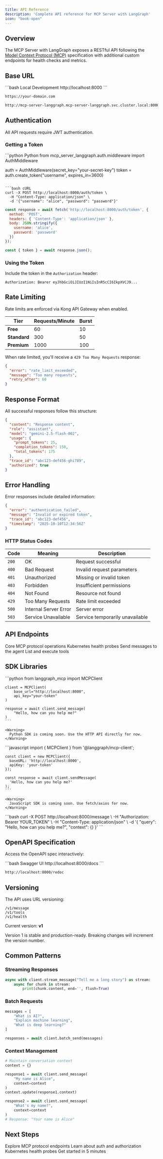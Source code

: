 ```yaml
---
title: API Reference
description: 'Complete API reference for MCP Server with LangGraph'
icon: "book-open"
---
```


## Overview

The MCP Server with LangGraph exposes a RESTful API following the [Model Context Protocol (MCP)](https://modelcontextprotocol.io/) specification with additional custom endpoints for health checks and metrics.

## Base URL

<CodeGroup>
```bash Local Development
http://localhost:8000
```

```bash Production
https://your-domain.com
```

```bash Kubernetes
http://mcp-server-langgraph.mcp-server-langgraph.svc.cluster.local:8000
```
</CodeGroup>

## Authentication

All API requests require JWT authentication.

### Getting a Token

<CodeGroup>
```python Python
from mcp_server_langgraph.auth.middleware import AuthMiddleware

auth = AuthMiddleware(secret_key="your-secret-key")
token = auth.create_token("username", expires_in=3600)
```

```bash cURL
curl -X POST http://localhost:8000/auth/token \
  -H "Content-Type: application/json" \
  -d '{"username": "alice", "password": "password"}'
```

```javascript JavaScript
const response = await fetch('http://localhost:8000/auth/token', {
  method: 'POST',
  headers: { 'Content-Type': 'application/json' },
  body: JSON.stringify({
    username: 'alice',
    password: 'password'
  })
});

const { token } = await response.json();
```
</CodeGroup>

### Using the Token

Include the token in the `Authorization` header:

```http
Authorization: Bearer eyJhbGciOiJIUzI1NiIsInR5cCI6IkpXVCJ9...
```

## Rate Limiting

<Info>
  Rate limits are enforced via Kong API Gateway when enabled.
</Info>

| Tier | Requests/Minute | Burst |
|------|----------------|-------|
| **Free** | 60 | 10 |
| **Standard** | 300 | 50 |
| **Premium** | 1000 | 100 |

When rate limited, you'll receive a `429 Too Many Requests` response:

```json
{
  "error": "rate_limit_exceeded",
  "message": "Too many requests",
  "retry_after": 60
}
```

## Response Format

All successful responses follow this structure:

```json
{
  "content": "Response content",
  "role": "assistant",
  "model": "gemini-2.5-flash-002",
  "usage": {
    "prompt_tokens": 25,
    "completion_tokens": 150,
    "total_tokens": 175
  },
  "trace_id": "abc123-def456-ghi789",
  "authorized": true
}
```

## Error Handling

Error responses include detailed information:

```json
{
  "error": "authentication_failed",
  "message": "Invalid or expired token",
  "trace_id": "abc123-def456",
  "timestamp": "2025-10-10T12:34:56Z"
}
```

### HTTP Status Codes

| Code | Meaning | Description |
|------|---------|-------------|
| `200` | OK | Request successful |
| `400` | Bad Request | Invalid request parameters |
| `401` | Unauthorized | Missing or invalid token |
| `403` | Forbidden | Insufficient permissions |
| `404` | Not Found | Resource not found |
| `429` | Too Many Requests | Rate limit exceeded |
| `500` | Internal Server Error | Server error |
| `503` | Service Unavailable | Service temporarily unavailable |

## API Endpoints

<CardGroup cols={2}>
  <Card title="MCP Endpoints" icon="message" href="/api-reference/mcp-endpoints">
    Core MCP protocol operations
  </Card>
  <Card title="Health Checks" icon="heart-pulse" href="/api-reference/health-checks">
    Kubernetes health probes
  </Card>
  <Card title="Messages" icon="comments" href="/api-reference/mcp/messages">
    Send messages to the agent
  </Card>
  <Card title="Tools" icon="wrench" href="/api-reference/mcp/tools">
    List and execute tools
  </Card>
</CardGroup>

## SDK Libraries

<Tabs>
  <Tab title="Python">
    ```python
    from langgraph_mcp import MCPClient

    client = MCPClient(
        base_url="http://localhost:8000",
        api_key="your-token"
    )

    response = await client.send_message(
        "Hello, how can you help me?"
    )
    ```

    <Warning>
      Python SDK is coming soon. Use the HTTP API directly for now.
    </Warning>
  </Tab>

  <Tab title="JavaScript">
    ```javascript
    import { MCPClient } from '@langgraph/mcp-client';

    const client = new MCPClient({
      baseURL: 'http://localhost:8000',
      apiKey: 'your-token'
    });

    const response = await client.sendMessage(
      'Hello, how can you help me?'
    );
    ```

    <Warning>
      JavaScript SDK is coming soon. Use fetch/axios for now.
    </Warning>
  </Tab>

  <Tab title="cURL">
    ```bash
    curl -X POST http://localhost:8000/message \
      -H "Authorization: Bearer YOUR_TOKEN" \
      -H "Content-Type: application/json" \
      -d '{
        "query": "Hello, how can you help me?",
        "context": {}
      }'
    ```
  </Tab>
</Tabs>

## OpenAPI Specification

Access the OpenAPI spec interactively:

<CodeGroup>
```bash Swagger UI
http://localhost:8000/docs
```

```bash ReDoc
http://localhost:8000/redoc
```
</CodeGroup>

## Versioning

The API uses URL versioning:

```http
/v1/message
/v1/tools
/v1/health
```

Current version: **v1**

<Note>
  Version 1 is stable and production-ready. Breaking changes will increment the version number.
</Note>

## Common Patterns

### Streaming Responses

```python
async with client.stream_message("Tell me a long story") as stream:
    async for chunk in stream:
        print(chunk.content, end='', flush=True)
```

### Batch Requests

```python
messages = [
    "What is AI?",
    "Explain machine learning",
    "What is deep learning?"
]

responses = await client.batch_send(messages)
```

### Context Management

```python
# Maintain conversation context
context = {}

response1 = await client.send_message(
    "My name is Alice",
    context=context
)
context.update(response1.context)

response2 = await client.send_message(
    "What's my name?",
    context=context
)
# Response: "Your name is Alice"
```

## Next Steps

<CardGroup cols={2}>
  <Card title="MCP Endpoints" icon="code" href="/api-reference/mcp-endpoints">
    Explore MCP protocol endpoints
  </Card>
  <Card title="Authentication" icon="key" href="/api-reference/authentication">
    Learn about auth and authorization
  </Card>
  <Card title="Health Checks" icon="heart-pulse" href="/api-reference/health-checks">
    Kubernetes health probes
  </Card>
  <Card title="Quick Start" icon="rocket" href="/getting-started/quickstart">
    Get started in 5 minutes
  </Card>
</CardGroup>
